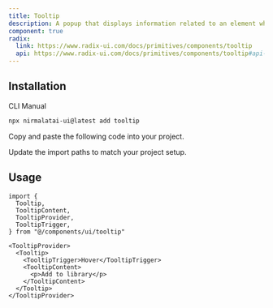 ```yaml
---
title: Tooltip
description: A popup that displays information related to an element when the element receives keyboard focus or the mouse hovers over it.
component: true
radix:
  link: https://www.radix-ui.com/docs/primitives/components/tooltip
  api: https://www.radix-ui.com/docs/primitives/components/tooltip#api-reference
---
```


<ComponentPreview name="tooltip-demo" />

## Installation

<Tabs defaultValue="cli">

<TabsList>
  <TabsTrigger value="cli">CLI</TabsTrigger>
  <TabsTrigger value="manual">Manual</TabsTrigger>
</TabsList>
<TabsContent value="cli">

```bash
npx nirmalatai-ui@latest add tooltip
```

</TabsContent>

<TabsContent value="manual">

<Steps>

<Step>Copy and paste the following code into your project.</Step>

<ComponentSource name="tooltip" />

<Step>Update the import paths to match your project setup.</Step>

</Steps>

</TabsContent>

</Tabs>

## Usage

```tsx
import {
  Tooltip,
  TooltipContent,
  TooltipProvider,
  TooltipTrigger,
} from "@/components/ui/tooltip"
```

```tsx
<TooltipProvider>
  <Tooltip>
    <TooltipTrigger>Hover</TooltipTrigger>
    <TooltipContent>
      <p>Add to library</p>
    </TooltipContent>
  </Tooltip>
</TooltipProvider>
```
